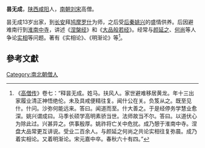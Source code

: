 '''昙无成'''，[[陕西|陕西]][[咸阳|咸阳]]人，[[南朝|南朝]][[刘宋|刘宋]]高僧。

昙无成13岁出家，到[[长安|长安]]拜[[鸠摩罗什|鸠摩罗什]]为师，之后受[[后秦|后秦]][[姚兴|姚兴]]的盛情供养。后因避难南行到[[淮南|淮南]][[中寺|中寺]]，讲述《[[涅槃经|涅槃经]]》和《[[大品般若经|大品般若经]]》。经常与[[颜延之|颜延之]]、[[何尚|何尚]]等人争论[[实相|实相]]等问题。著有《实相论》、《明渐论》等<ref>《[[高僧传|高僧传]]》卷七：“释昙无成。姓马。扶风人。家世避难移居黄龙。年十三出家履业清正神悟绝伦。未及具戒便精往复。闻什公在关。负笈从之。既至见什。什问。沙弥何能远来。答曰。闻道而至。什大善之。于是经停务学慧业愈深。姚兴谓成曰。马季长硕学高明素骄当世。法师故当不尔。答曰。以道伏心为除此过。兴甚异之。供事殷厚。姚祚将亡关中危扰。成乃憩于淮南中寺。涅盘大品常更互讲说。受业二百余人。与颜延之何尚之共论实相往复弥晨。成乃着实相论。又着明渐论。宋元嘉中卒。春秋六十有四。”</ref>。

==參考文獻==
<div class="references-small">
<references></references>
</div>

{{佛教人物小作品}}
[[Category:南北朝僧人|Category:南北朝僧人]]
